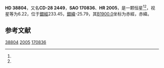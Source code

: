 {{Starbox begin
| name = HD 38804
}}
{{Starbox observe
| epoch = [[J2000.0|J2000.0]]
| constell = {{星座名待查}}<ref name=SIMBAD>{{cite web
 | url=http://simbad.u-strasbg.fr/simbad/sim-id?Ident=HR+2005
 | title =Pulsating variable Star
 | publisher=Centre de Données astronomiques de Strasbourg
 | work=SIMBAD
 | accessdate=2012-07-13}}</ref><ref name=DATA>{{cite web
 | url=http://vizier.u-strasbg.fr/viz-bin/VizieR-5?-out.add=.&-source=5050&-corr=PK=HR&-out.max=9999&HR=2005
 | title=VizieR Detailed Page
 | accessdate=2012-07-13
 | archive-date=2016-03-05
 | archive-url=https://web.archive.org/web/20160305001421/http://vizier.u-strasbg.fr/viz-bin/VizieR-5?-out.add=.&-source=5050&-corr=PK=HR&-out.max=9999&HR=2005
 | dead-url=no
 }}</ref>
| 星官 = 
| ra = {{RA|5|47|4.7}}<ref name=SIMBAD /><ref name=DATA />
| dec = {{DEC|-28|38|21}}<ref name=SIMBAD /><ref name=DATA />
| appmag_v = 6.22<ref name=SIMBAD /><ref name=DATA />
}}
{{Starbox character
| class = B5V<ref name=SIMBAD /><ref name=DATA />
| b-v = -0.15<ref name=SIMBAD /><ref name=DATA />
| u-b = <ref name=SIMBAD /><ref name=DATA />
| r-i = <ref name=SIMBAD /><ref name=DATA />
| variable = 
}}
{{Starbox astrometry
| radial_v = 
| prop_mo_ra = 18
| parallax = 
| p_error = 
}}
{{Starbox catalog
| names =CD-28 2449，[[SAO星表|SAO]] 170836，[[HD星表|HD]] 38804，[[HR星表|HR]] 2005}}
{{Starbox reference |Simbad=HR+2005}}
{{Starbox end}}

'''HD 38804'''，又名'''CD-28 2449'''，'''SAO 170836'''、'''HR 2005'''，是一颗恒星<ref name=SIMBAD /><ref name=DATA />，视星等为6.22，位于[[銀道座標系|銀經]]233.45，[[銀道座標系|銀緯]]-25.79，其[[B1900.0|B1900.0]]坐标为赤經{{RA|5|43|10.1}}，赤緯{{DEC|-28|-25.79|31}}。

== 参考文献 ==
{{reflist}}

{{star-stub}}

[[Category:HD和HDE天體|38804]]
[[Category:HR天體|2005]]
[[Category:SAO天體|170836]]